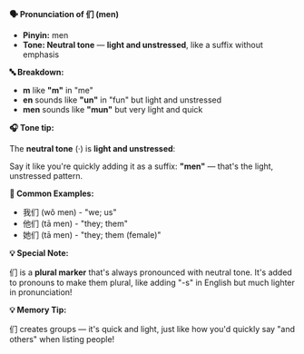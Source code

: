**🗣️ Pronunciation of 们 (men)**

- **Pinyin:** men
- **Tone: Neutral tone** — **light and unstressed**, like a suffix without emphasis

**🔤 Breakdown:**

- **m** like **"m"** in "me"
- **en** sounds like **"un"** in "fun" but light and unstressed
- **men** sounds like **"mun"** but very light and quick

**🎧 Tone tip:**

The **neutral tone** (·) is **light and unstressed**:

Say it like you're quickly adding it as a suffix: **"men"** — that's the light, unstressed pattern.

**📝 Common Examples:**

- 我们 (wǒ men) - "we; us"
- 他们 (tā men) - "they; them"
- 她们 (tā men) - "they; them (female)"

**💡 Special Note:**

们 is a **plural marker** that's always pronounced with neutral tone. It's added to pronouns to make
them plural, like adding "-s" in English but much lighter in pronunciation!

**💡 Memory Tip:**

们 creates groups — it's quick and light, just like how you'd quickly say "and others" when listing
people!
